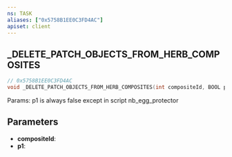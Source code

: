 ```yaml
---
ns: TASK
aliases: ["0x5758B1EE0C3FD4AC"]
apiset: client
---
```

## _DELETE_PATCH_OBJECTS_FROM_HERB_COMPOSITES

```c
// 0x5758B1EE0C3FD4AC
void _DELETE_PATCH_OBJECTS_FROM_HERB_COMPOSITES(int compositeId, BOOL p1);
```

Params: p1 is always false except in script nb_egg_protector

## Parameters
* **compositeId**:
* **p1**:
